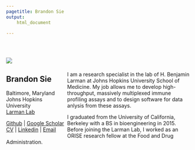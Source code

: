 ```yaml
---
pagetitle: Brandon Sie
output:
    html_document

---
```


<br> 



<style>
.column-left{
  float: left;
  width: 33%;
  max-width: 250px;
  text-align: left;
  <!-- position: fixed; -->
  
}
.column-left img {
  max-width: 75%;
  max-height: 100%;
}
.column-right{
  float: right;
  max-width: 67%;
  text-align: left;
}

</style>


<div class="column-left">

<img src="docs/brandon1.png">

## Brandon Sie


<i class="fa fa-fw fa-map-marker" aria-hidden="true"></i> Baltimore, Maryland  
<i class="fa fa-fw fa-briefcase" aria-hidden="true"></i> Johns Hopkins University  
[<i class="fa fa-fw fa-flask" aria-hidden="true"></i> Larman Lab](http://labs.pathology.jhu.edu/larman/) 


[<i class="fa fa-fw fa-github" aria-hidden="true"></i> Github](https://github.com/brandonsie) 
| [<i class="fa fa-fw fa-graduation-cap" aria-hidden="true"></i> Google Scholar](https://scholar.google.com/citations?hl=en&user=FpNLPEkAAAAJ&view_op=list_works&gmla=AJsN-F7VxtyziSbZZVjCriLH57_B99PW4KgNmajr8WWYBoOCAk_nJZ6hW1m4ZH1NxpqFrS6dJnKTAjlT6U4GNuekZfsWqJJeBOdnCSwQ3SD7DoBplqaP5tqWiETZY95NFr5kQdYuD9s8qsJPrfoWGT5gk4eN5r2Nzw)  
[<i class="fa fa-fw fa-file" aria-hidden="true"></i> CV](docs/20181112_CV_BrandonSie.pdf)
| [<i class="fa fa-fw fa-linkedin" aria-hidden="true"></i> Linkedin](https://www.linkedin.com/in/brandonsie)
| [<i class="fa fa-fw fa-envelope" aria-hidden="true"></i> Email](mailto:brandonsie@gmail.com)  


</div>

<!-- <div class="column-right"> -->

<br><br><br>
I am a research specialist in the lab of H. Benjamin Larman at Johns Hopkins University School of Medicine. My job allows me to develop high-throughput, massively multiplexed immune profiling assays and to design software for data anlysis from these assays.

I graduated from the University of California, Berkeley with a BS in bioengineering in 2015. Before joining the Larman Lab, I worked as an ORISE research fellow at the Food and Drug Administration.


<!-- </div> -->
